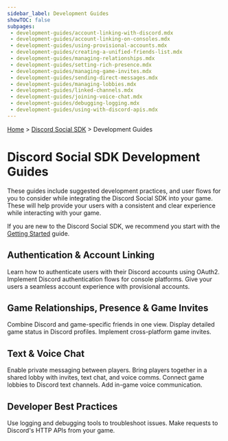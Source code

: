 ```yaml
---
sidebar_label: Development Guides
showTOC: false
subpages:
 - development-guides/account-linking-with-discord.mdx
 - development-guides/account-linking-on-consoles.mdx
 - development-guides/using-provisional-accounts.mdx
 - development-guides/creating-a-unified-friends-list.mdx
 - development-guides/managing-relationships.mdx
 - development-guides/setting-rich-presence.mdx
 - development-guides/managing-game-invites.mdx
 - development-guides/sending-direct-messages.mdx
 - development-guides/managing-lobbies.mdx
 - development-guides/linked-channels.mdx
 - development-guides/joining-voice-chat.mdx
 - development-guides/debugging-logging.mdx
 - development-guides/using-with-discord-apis.mdx
---
```


[Home](/docs/intro) > [Discord Social SDK](/docs/discord-social-sdk/overview) > Development Guides

# Discord Social SDK Development Guides

These guides include suggested development practices, and user flows for you to consider while integrating the Discord Social SDK into your game. These will help provide your users with a consistent and clear experience while interacting with your game.

If you are new to the Discord Social SDK, we recommend you start with the [Getting Started](/docs/discord-social-sdk/getting-started) guide.

## Authentication & Account Linking
<Container>
  <Card title="Account Linking with Discord" link="/docs/discord-social-sdk/development-guides/account-linking-with-discord" icon="UserPlusIcon">
    Learn how to authenticate users with their Discord accounts using OAuth2.
  </Card>
  <Card title="Account Linking on Consoles" link="/docs/discord-social-sdk/development-guides/account-linking-on-consoles" icon="GameControllerIcon">
  Implement Discord authentication flows for console platforms.
  </Card>
  <Card title="Using Provisional Accounts" link="/docs/discord-social-sdk/development-guides/using-provisional-accounts" icon="MagicWandIcon">
    Give your users a seamless account experience with provisional accounts.
  </Card>
</Container>

## Game Relationships, Presence & Game Invites
<Container>
  <Card title="Creating a Unified Friends List" link="/docs/discord-social-sdk/development-guides/creating-a-unified-friends-list" icon="ListViewIcon">
    Combine Discord and game-specific friends in one view.
  </Card>
  <Card title="Setting Rich Presence" link="/docs/discord-social-sdk/development-guides/setting-rich-presence" icon="UserStatusIcon">
    Display detailed game status in Discord profiles.
  </Card>
  <Card title="Managing Game Invites" link="/docs/discord-social-sdk/development-guides/managing-game-invites" icon="InboxIcon">
    Implement cross-platform game invites.
  </Card>
</Container>

## Text & Voice Chat

<Container>
  <Card title="Sending Direct Messages" link="/docs/discord-social-sdk/development-guides/sending-direct-messages" icon="ChatIcon">
    Enable private messaging between players.
  </Card>
  <Card title="Managing Lobbies" link="/docs/discord-social-sdk/development-guides/managing-lobbies" icon="DoorEnterIcon">
    Bring players together in a shared lobby with invites, text chat, and voice comms.
  </Card>
   <Card title="Linked Channels" link="/docs/discord-social-sdk/development-guides/linked-channels" icon="TextControllerIcon">
    Connect game lobbies to Discord text channels.
  </Card>
   <Card title="Joining Voice Chat" link="/docs/discord-social-sdk/development-guides/joining-voice-chat" icon="VoiceNormalIcon">
    Add in-game voice communication.
  </Card>
</Container>


## Developer Best Practices

<Container>
  <Card title="Debugging & Logging" link="/docs/discord-social-sdk/development-guides/debugging-logging" icon="BugIcon">
    Use logging and debugging tools to troubleshoot issues.
  </Card>
  <Card title="Using with Discord APIs" link="/docs/discord-social-sdk/development-guides/using-with-discord-apis" icon="ClydeIcon">
    Make requests to Discord's HTTP APIs from your game.
  </Card>
</Container>